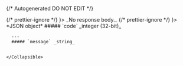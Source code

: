 {/* Autogenerated DO NOT EDIT  */}


<TabbedSection tabLabel='Status Code'>
  {/* prettier-ignore */}
  <Tab title={<StatusCode code={"201"} />}>
    _No response body._
  </Tab>
  {/* prettier-ignore */}
  <Tab title={<StatusCode code={"default"} />}>
    *JSON object*
    <Collapsible openLabel={Labels.showProperties} closeLabel={Labels.hideProperties} defaultOpen={true}>
      ##### `code` _integer (32-bit)_
          
        
      ---
      ##### `message` _string_
          
        
    </Collapsible>
  </Tab>
</TabbedSection>
